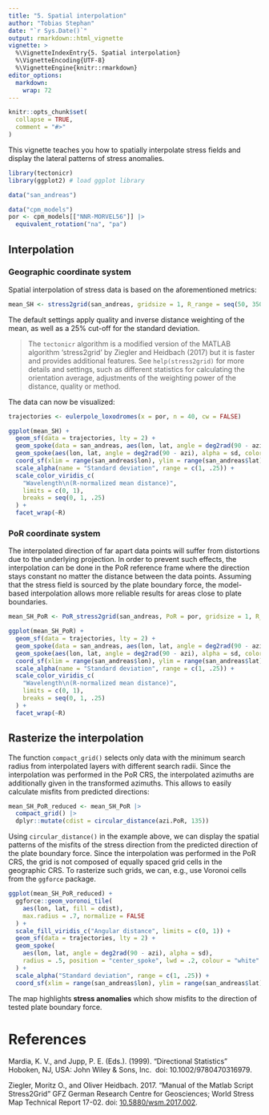 ```yaml
---
title: "5. Spatial interpolation"
author: "Tobias Stephan"
date: "`r Sys.Date()`"
output: rmarkdown::html_vignette
vignette: >
  %\VignetteIndexEntry{5. Spatial interpolation}
  %\VignetteEncoding{UTF-8}
  %\VignetteEngine{knitr::rmarkdown}
editor_options: 
  markdown: 
    wrap: 72
---
```


```r
knitr::opts_chunk$set(
  collapse = TRUE,
  comment = "#>"
)
```

This vignette teaches you how to spatially interpolate stress fields and 
display the lateral patterns of stress anomalies.

```r
library(tectonicr)
library(ggplot2) # load ggplot library
```

```r
data("san_andreas")

data("cpm_models")
por <- cpm_models[["NNR-MORVEL56"]] |>
  equivalent_rotation("na", "pa")
```


## Interpolation
### Geographic coordinate system
Spatial interpolation of stress data is based on the aforementioned metrics:

```r
mean_SH <- stress2grid(san_andreas, gridsize = 1, R_range = seq(50, 350, 100))
```

The default settings apply quality and inverse distance weighting of the mean, 
as well as a 25% cut-off for the standard deviation. 

> The `tectonicr` algorithm is a modified version of the MATLAB algorithm 
'stress2grid' by Ziegler and Heidbach (2017) but it is faster and provides 
additional features.  See `help(stress2grid)` for more 
details and settings, such as different statistics for calculating the 
orientation average, adjustments of the weighting power of the distance, 
quality or method.

The data can now be visualized:  
```r
trajectories <- eulerpole_loxodromes(x = por, n = 40, cw = FALSE)

ggplot(mean_SH) +
  geom_sf(data = trajectories, lty = 2) +
  geom_spoke(data = san_andreas, aes(lon, lat, angle = deg2rad(90 - azi)), radius = .5, color = "grey30", position = "center_spoke") +
  geom_spoke(aes(lon, lat, angle = deg2rad(90 - azi), alpha = sd, color = mdr), radius = 1, position = "center_spoke", lwd = 1) +
  coord_sf(xlim = range(san_andreas$lon), ylim = range(san_andreas$lat)) +
  scale_alpha(name = "Standard deviation", range = c(1, .25)) +
  scale_color_viridis_c(
    "Wavelength\n(R-normalized mean distance)",
    limits = c(0, 1),
    breaks = seq(0, 1, .25)
  ) +
  facet_wrap(~R)
```

### PoR coordinate system

The interpolated direction of far apart data points will suffer from distortions
due to the underlying projection. In order to prevent such effects, the 
interpolation can be done in the PoR reference frame where the direction stays 
constant no matter the distance between the data points. Assuming that the 
stress field is sourced by the plate boundary force, the model-based 
interpolation allows more reliable results for areas close to plate boundaries.

```r
mean_SH_PoR <- PoR_stress2grid(san_andreas, PoR = por, gridsize = 1, R_range = seq(50, 350, 100))
```

```r
ggplot(mean_SH_PoR) +
  geom_sf(data = trajectories, lty = 2) +
  geom_spoke(data = san_andreas, aes(lon, lat, angle = deg2rad(90 - azi)), radius = .5, color = "grey30", position = "center_spoke") +
  geom_spoke(aes(lon, lat, angle = deg2rad(90 - azi), alpha = sd, color = mdr), radius = 1, position = "center_spoke", lwd = 1) +
  coord_sf(xlim = range(san_andreas$lon), ylim = range(san_andreas$lat)) +
  scale_alpha(name = "Standard deviation", range = c(1, .25)) +
  scale_color_viridis_c(
    "Wavelength\n(R-normalized mean distance)",
    limits = c(0, 1),
    breaks = seq(0, 1, .25)
  ) +
  facet_wrap(~R)
```

## Rasterize the interpolation

The function `compact_grid()` selects only data with the minimum search radius 
from interpolated layers with different search radii. Since the interpolation 
was performed in the PoR CRS, the interpolated azimuths are additionally given 
in the transformed azimuths. This allows to easily calculate misfits from 
predicted directions:

```r
mean_SH_PoR_reduced <- mean_SH_PoR |>
  compact_grid() |>
  dplyr::mutate(cdist = circular_distance(azi.PoR, 135))
```

Using `circular_distance()` in the example above, we can display the spatial 
patterns of the misfits of the stress direction from the predicted direction of 
the plate boundary force. Since the interpolation was performed in the PoR CRS, 
the grid is not composed of equally spaced grid cells in the geographic CRS. To 
rasterize such grids, we can, e.g., use Voronoi cells from the `ggforce` 
package.

```r
ggplot(mean_SH_PoR_reduced) +
  ggforce::geom_voronoi_tile(
    aes(lon, lat, fill = cdist),
    max.radius = .7, normalize = FALSE
  ) +
  scale_fill_viridis_c("Angular distance", limits = c(0, 1)) +
  geom_sf(data = trajectories, lty = 2) +
  geom_spoke(
    aes(lon, lat, angle = deg2rad(90 - azi), alpha = sd),
    radius = .5, position = "center_spoke", lwd = .2, colour = "white"
  ) +
  scale_alpha("Standard deviation", range = c(1, .25)) +
  coord_sf(xlim = range(san_andreas$lon), ylim = range(san_andreas$lat))
```

The map highlights **stress anomalies** which show misfits to the direction of 
tested plate boundary force.


# References
Mardia, K. V., and Jupp, P. E. (Eds.). (1999). "Directional Statistics" 
Hoboken, NJ, USA: John Wiley & Sons, Inc. 
doi: 10.1002/9780470316979.
<!--doi: [10.1002/9780470316979](https://doi.org/10.1002/9780470316979).-->

Ziegler, Moritz O., and Oliver Heidbach. 2017. “Manual of the Matlab Script Stress2Grid” 
GFZ German Research Centre for Geosciences; World Stress Map Technical Report 17-02. 
doi: [10.5880/wsm.2017.002](https://doi.org/10.5880/wsm.2017.002). 

